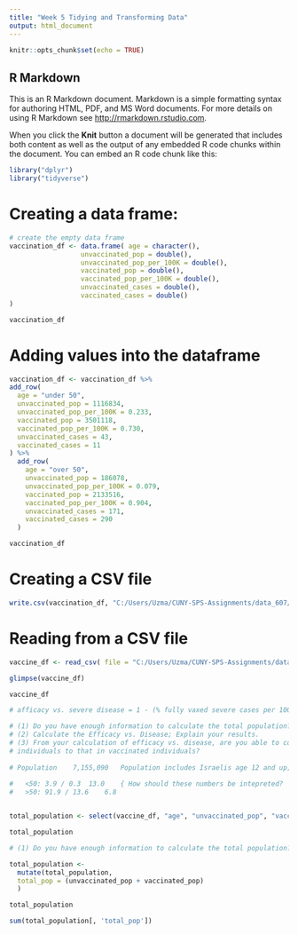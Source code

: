```yaml
---
title: "Week 5 Tidying and Transforming Data"
output: html_document
---
```


```r
knitr::opts_chunk$set(echo = TRUE)
```

## R Markdown

This is an R Markdown document. Markdown is a simple formatting syntax for authoring HTML, PDF, and MS Word documents. For more details on using R Markdown see <http://rmarkdown.rstudio.com>.

When you click the **Knit** button a document will be generated that includes both content as well as the output of any embedded R code chunks within the document. You can embed an R code chunk like this:


```r
library("dplyr")
library("tidyverse")
```

# Creating a data frame:
```r
# create the empty data frame
vaccination_df <- data.frame( age = character(),
                  unvaccinated_pop = double(),
                  unvaccinated_pop_per_100K = double(),
                  vaccinated_pop = double(),
                  vaccinated_pop_per_100K = double(),
                  unvaccinated_cases = double(),
                  vaccinated_cases = double()
)

vaccination_df

```

# Adding values into the dataframe
```r

vaccination_df <- vaccination_df %>% 
add_row(
  age = "under 50",
  unvaccinated_pop = 1116834,
  unvaccinated_pop_per_100K = 0.233,
  vaccinated_pop = 3501118,
  vaccinated_pop_per_100K = 0.730,
  unvaccinated_cases = 43,
  vaccinated_cases = 11
) %>% 
  add_row(
    age = "over 50",
    unvaccinated_pop = 186078,
    unvaccinated_pop_per_100K = 0.079,
    vaccinated_pop = 2133516,
    vaccinated_pop_per_100K = 0.904,
    unvaccinated_cases = 171,
    vaccinated_cases = 290
  )

vaccination_df

```

# Creating a CSV file
```r

write.csv(vaccination_df, "C:/Users/Uzma/CUNY-SPS-Assignments/data_607/week5/vaccination_data_analysis.csv", row.names=FALSE)


```

# Reading from a CSV file

```r
vaccine_df <- read_csv( file = "C:/Users/Uzma/CUNY-SPS-Assignments/data_607/week5/vaccination_data_analysis.csv")
```

```r
glimpse(vaccine_df)
```

```r
vaccine_df
```

```r

# afficacy vs. severe disease = 1 - (% fully vaxed severe cases per 100K / % not vaxed severe cases per 100K)

# (1) Do you have enough information to calculate the total population?  What does this total population represent?						
# (2) Calculate the Efficacy vs. Disease; Explain your results.						
# (3) From your calculation of efficacy vs. disease, are you able to compare the rate of severe cases in unvaccinated 
# individuals to that in vaccinated individuals?						
						
# Population	7,155,090	Population includes Israelis age 12 and up; also includes partially vaxed individuals				
						
#	<50: 3.9 / 0.3	13.0	{ How should these numbers be intepreted?			
#	>50: 91.9 / 13.6	6.8				



```

```r
total_population <- select(vaccine_df, "age", "unvaccinated_pop", "vaccinated_pop") 

total_population
```

```r

# (1) Do you have enough information to calculate the total population?  What does this total population represent?	

total_population <-
  mutate(total_population,
  total_pop = (unvaccinated_pop + vaccinated_pop)
  )

```

```r
total_population
```

```r
sum(total_population[, 'total_pop'])
```

```r

```


